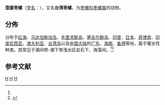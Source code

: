 {{Speciesbox
| taxon = Bulla ampulla
| image = Bulla ampulla 01.JPG
| authority = ([[卡尔·林奈|Linnaeus]], 1758){{r|id10531}}
}}

'''壶腹枣螺'''（[[学名|学名]]：{{lang|la|''Bulla ampulla''}}），又名'''台湾枣螺'''，为[[枣螺科|枣螺科]][[枣螺属|枣螺属]]的动物{{r|id10531}}。

==分佈==
分布于[[红海|红海]]、[[马达加斯加岛|马达加斯加岛]]、[[毛里求斯岛|毛里求斯岛]]、[[塞舌尔群岛|塞舌尔群岛]]、[[印度|印度]]、[[日本|日本]]、[[菲律宾|菲律宾]]、[[印度尼西亚|印度尼西亚]]、[[澳大利亚|澳大利亚]]、[[台湾岛|台湾岛]]以及[[中国大陆|中国大陆]]的[[广东|广东]]、[[海南|海南]]、[[香港|香港]]等地，属于暖水性种类。其常见于潮间带-潮下带浅水区岩石下、海藻间。<ref name='id10531'/><ref>{{cite web|url=http://shell.sinica.edu.tw/chinese/shellbase_detail.php?science_no=1795|title=国际贝库：台湾枣螺|publisher=台湾贝类资料库|accessdate=2009-08-11|archive-date=2017-08-18|archive-url=https://web.archive.org/web/20170818214737/http://shell.sinica.edu.tw/chinese/shellbase_detail.php?science_no=1795|dead-url=no}}</ref>

==参考文献==
{{reflist|refs=
<ref name='id10531'>{{cite web| url =http://www.bioinfo.cn/db05/BjdwSpecies.php?action=view&id=10531| title =壶腹枣螺| work =《中国动物物种编目数据库》| publisher =中国科学院微生物研究所| author =中国科学院动物研究所| accessdate =2009-04-28| deadurl =yes| archiveurl =https://web.archive.org/web/20160305065504/http://www.bioinfo.cn/db05/BjdwSpecies.php?action=view&id=10531| archivedate =2016-03-05}}</ref>
}}

{{Taxonbar|from=Q2927979}}

[[Category:枣螺属|H]]
[[Category:_1758年描述的软体动物|H]]
[[Category:_卡尔·林奈命名的生物分类|H]]
